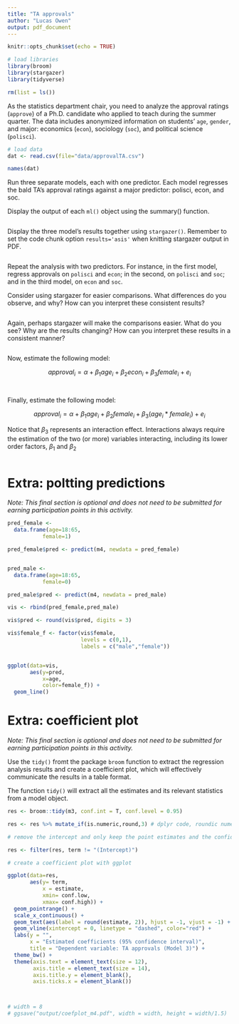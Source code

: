 ```yaml
---
title: "TA approvals"
author: "Lucas Owen"
output: pdf_document
---
```


```r
knitr::opts_chunk$set(echo = TRUE)

# load libraries
library(broom)
library(stargazer)
library(tidyverse)

rm(list = ls())


```


As the statistics department chair, you need to analyze the approval ratings (`approve`) of a Ph.D. candidate who applied to teach during the summer quarter. The data includes anonymized information on students' `age`, `gender`, and major: economics (`econ`), sociology (`soc`), and political science (`polisci`).


```r
# load data
dat <- read.csv(file="data/approvalTA.csv")

names(dat)
```


Run three separate models, each with one predictor. Each model regresses the bald TA's approval ratings against a major predictor: polisci, econ, and soc.

Display the output of each `ml()` object using the summary() function.


```r


```


Display the three model's results together using `stargazer()`. Remember to set the code chunk option `results='asis'` when knitting stargazer output in PDF.



```r




```


Repeat the analysis with two predictors. For instance, in the first model, regress approvals on `polisci` and `econ`; in the second, on `polisci` and `soc`; and in the third model, on `econ` and `soc`.

Consider using stargazer for easier comparisons. What differences do you observe, and why? How can you interpret these consistent results?

```r



```


Again, perhaps stargazer will make the comparisons easier. What do you see? Why are the results changing? How can you interpret these results in a consistent manner?

```r




```


Now, estimate the following model:


$$ approval_i = \alpha + \beta_1 age_i + \beta_2 econ_i + \beta_3 female_i + e_i$$



```r


```


```r


```




Finally, estimate the following model:


$$ approval_i = \alpha + \beta_1 age_i + \beta_2 female_i + \beta_3 (age_i*female_i) + e_i$$

Notice that $\beta_3$ represents an interaction effect. Interactions always require the estimation of the two (or more) variables interacting, including its lower order factors, $\beta_1$ and $\beta_2$



```r



```







# Extra: poltting predictions


*Note: This final section is optional and does not need to be submitted for earning participation points in this activity.*



```r

pred_female <-
  data.frame(age=18:65,
           female=1)

pred_female$pred <- predict(m4, newdata = pred_female)


pred_male <-
  data.frame(age=18:65,
           female=0)

pred_male$pred <- predict(m4, newdata = pred_male)

vis <- rbind(pred_female,pred_male)

vis$pred <- round(vis$pred, digits = 3)

vis$female_f <- factor(vis$female,
                       levels = c(0,1),
                       labels = c("male","female"))


ggplot(data=vis,
       aes(y=pred,
           x=age,
           color=female_f)) +
  geom_line()


```








# Extra: coefficient plot


*Note: This final section is optional and does not need to be submitted for earning participation points in this activity.*


Use the `tidy()` fromt the package `broom` function to extract the regression analysis results and create a coefficient plot, which will effectively communicate the results in a table format.


The function `tidy()` will extract all the estimates and its relevant statistics from a model object.

```r
res <- broom::tidy(m3, conf.int = T, conf.level = 0.95)

res <- res %>% mutate_if(is.numeric,round,3) # dplyr code, roundic numeric columns to 3 digits
```


```r
# remove the intercept and only keep the point estimates and the confidence intervals

res <- filter(res, term != "(Intercept)")

```


```r


# create a coefficient plot with ggplot

ggplot(data=res,
       aes(y= term,
           x = estimate,
           xmin= conf.low,
           xmax= conf.high)) +
  geom_pointrange() +
  scale_x_continuous() +
  geom_text(aes(label = round(estimate, 2)), hjust = -1, vjust = -1) +
  geom_vline(xintercept = 0, linetype = "dashed", color="red") +
  labs(y = "", 
       x = "Estimated coefficients (95% confidence interval)",
       title = "Dependent variable: TA approvals (Model 3)") +
  theme_bw() +
  theme(axis.text = element_text(size = 12),
        axis.title = element_text(size = 14),
        axis.title.y = element_blank(),
        axis.ticks.x = element_blank())



# width = 8
# ggsave("output/coefplot_m4.pdf", width = width, height = width/1.5)



```




